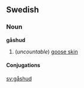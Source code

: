 ==Swedish==
===Noun===
'''gåshud'''
#(''uncountable'') [[goose skin]]

====Conjugations====
{{sv-noun-un|gender=Common|gåshud|gåshuden|gåshuds|gåshudens}}

[[sv:gåshud]]